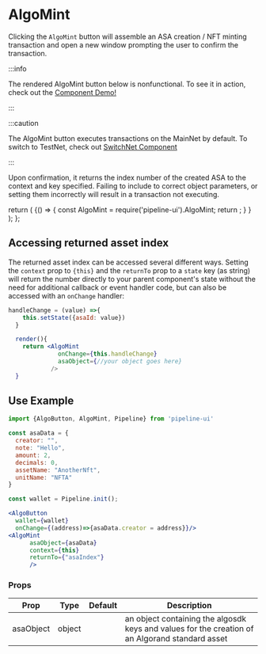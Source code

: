 # AlgoMint

Clicking the `AlgoMint` button will assemble an ASA creation / NFT minting transaction and open a new window prompting the user to confirm the transaction. 

:::info

The rendered AlgoMint button below is nonfunctional. To see it in action, check out the [Component Demo!](../Demos/demo)

:::

:::caution

The AlgoMint button executes transactions on the MainNet by default. To switch to TestNet, check out [SwitchNet Component](./SwitchNet)

:::

Upon confirmation, it returns the index number of the created ASA to the context and key specified. Failing to include to correct object parameters, or setting them incorrectly will result in a transaction not executing.


  return (
    <BrowserOnly>{() => {
      const AlgoMint = require('pipeline-ui').AlgoMint;
      return <AlgoMint asaObject={{}} />;
      }
    }
    </BrowserOnly>
    );
    };

<BrowserOnlyButton />

## Accessing returned asset index

The returned asset index can be accessed several different ways. Setting the `context` prop to `{this}` and the `returnTo` prop to a `state` key (as string) will return the number directly to your parent component's state without the need for additional callback or event handler code, but can also be accessed with an `onChange` handler:

```jsx
handleChange = (value) =>{
    this.setState({asaId: value})
  }

  render(){
    return <AlgoMint 
              onChange={this.handleChange} 
              asaObject={//your object goes here}
            />
  }
```

## Use Example
```jsx
import {AlgoButton, AlgoMint, Pipeline} from 'pipeline-ui'

const asaData = {
  creator: "",
  note: "Hello",
  amount: 2,
  decimals: 0,
  assetName: "AnotherNft",
  unitName: "NFTA"
}

const wallet = Pipeline.init();

<AlgoButton
  wallet={wallet}
  onChange={(address)=>{asaData.creator = address}}/>
<AlgoMint
      asaObject={asaData}
      context={this}
      returnTo={"asaIndex"}
      />
```

### Props


<Table>
  <thead>
  <tr>
    <th>Prop</th>
    <th>Type</th>
    <th>Default</th>
    <th>Description</th>
  </tr>
  </thead>
  <tbody>
  <tr><td>asaObject</td><td>object</td><td></td><td>an object containing the algosdk keys and values for the creation of an Algorand standard asset</td></tr>
    </tbody>
    </Table>
